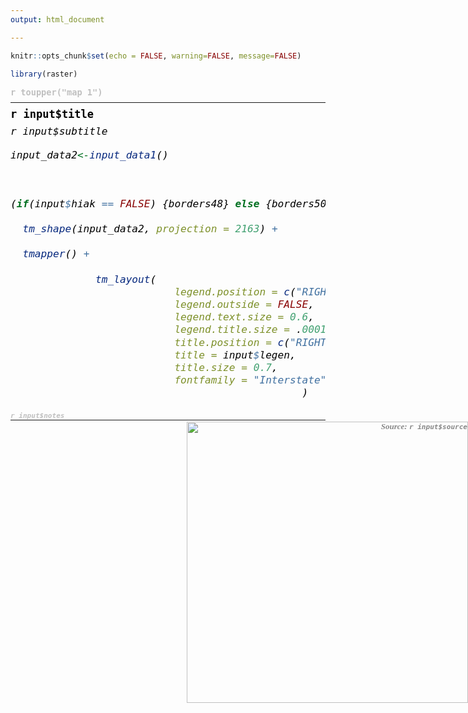 ```yaml
---
output: html_document

---
```


```r
knitr::opts_chunk$set(echo = FALSE, warning=FALSE, message=FALSE)
```


<style type="text/css">

h3 { /* Map Index */
  font-size: 16px;
  font-family: "Interstate";
  color:#C0C0C0;
  margin: 0.5em auto;
}



h4 { /* Title */
  font-size: 20px;
  font-weight: bold;
  font-family: "Interstate";
  color:#000000;
  margin: 0.4em auto;
}

h5 { /* Notes */
  font-size: 2px;
  font-family: "Interstate";
  margin: 0.01em auto;
}

h6 { /* Subtitle */
  font-size: 19px;
  font-family: "Interstate";
  color:#000000;
  margin: 0.01em auto;
}

hr { 
    margin: 0px;
    border-width: 1.5px;
    border-color: #C0C0C0;
}

</style>

```r

library(raster)


```

<h3> `r toupper("map 1")` <h3>
<font size = "2"> <hr> </font>
<h4> `r input$title` <h4>
<h6>`r input$subtitle` <h6>

```r
input_data2<-input_data1()



(if(input$hiak == FALSE) {borders48} else {borders50}) +
  
  tm_shape(input_data2, projection = 2163) + 
  
  tmapper() + 
  
              tm_layout(
                           legend.position = c("RIGHT","BOTTOM"),
                           legend.outside = FALSE,
                           legend.text.size = 0.6,
                           legend.title.size = .0001,
                           title.position = c("RIGHT","BOTTOM"),
                           title = input$legen,
                           title.size = 0.7,
                           fontfamily = "Interstate"
                                                ) 


```



<h5> <span style = "color:#C0C0C0"> <font size = "2"> `r input$notes` </font> </span>  <h5>
 <hr>
 <p><p/>
<div style="position: fixed; right: 1;"> <span style = "color:#878787"> <font size = "2"> Source: `r input$source` </font> </span> </div> 
<div style="position: fixed; right: 0;">![](C:\Users\DWhyman\Documents\shiny_backup/logo2.jpeg){width=450px} </div>



 
 
 